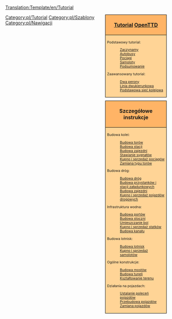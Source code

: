 <noinclude>
[[Translation:Template/en/Tutorial]]</noinclude>
<!--
NOTE:
Aqueducts should go under 'bridges' (with a link from building locks and canals), as aqueducts are in fact bridges but then for ships.

Possible future tutorials not already in list:
- Multistations
--><div style="float:right; padding-left:12px; background:none;">
<div style="width:180px; border:1px solid #000000; background:#ffb466; padding:5px; -moz-border-radius-topleft:5px; -moz-border-radius-topright:5px; font-size: 12pt;">
<center><strong><font size="3">[[Main/pl/Tutorial|Tutorial]] [[Main/pl/OpenTTD|OpenTTD]]</font></strong></center>
</div>
<div style="width:180px;  border:1px solid black; border-top-width: 0px; background:#ffd496; padding:5px; font-size: 8pt;">

Podstawowy tutorial:
:[[Main/pl/Tutorial|Zaczynamy]]
:[[Main/pl/Tutorial/Autobusy|Autobusy]]
:[[Main/pl/Tutorial/Pociagi|Pociągi]]
:[[Main/pl/Tutorial/Samoloty|Samoloty]]
:[[Main/pl/Tutorial/Podsumowanie|Podsumowanie]]
Zaawansowany tutorial:
:[[Main/pl/Tutorial/Dwa perony|Dwa perony]]
:[[Main/pl/Tutorial/Linia dwukierunkowa|Linia dwukierunkowa]]
:[[Main/pl/Tutorial/Podstawowa sieć kolejowa|Podstawowa sieć kolejowa]]

</div>

<div style="width:180px; border:1px solid #000000; background:#ffb466; padding:5px; font-size: 12pt; margin-top: 10px;">
<center><strong><font size="3">Szczegółowe instrukcje</font></strong></center>
</div>
<div style="width:180px;  border:1px solid black; border-top-width: 0px; background:#ffd496; padding:5px; -moz-border-radius-bottomleft:5px; -moz-border-radius-bottomright:8px; font-size: 8pt;">
<span style="font-weight:bold;">

Budowa kolei:
:[[Main/pl/Budowa torów|Budowa torów]]
:[[Main/pl/Budowa stacji kolejowej|Budowa stacji]]
:[[Main/pl/Budowa zajezdni|Budowa zajezdni]]
:[[Main/pl/Budowa sygnałów|Stawianie sygnałów]]
:[[Main/pl/Kupno pociągów|Kupno i sprzedaż pociągów]]
:[[Main/pl/Zamiana torów|Zamiana typu torów]]

Budowa dróg:
:[[Main/pl/Budowa dróg|Budowa dróg]]
:[[Main/pl/Budowa przystanków|Budowa przystanków i stacji załadunkowych]]
:[[Main/en/Budowa zajezdni samochodowej|Budowa zajezdni]]
:[[Main/en/Kupno pojazdów|Kupno i sprzedaż pojazdów drogowych]]

Infrastruktura wodna:
:[[Main/pl/Budowa portów|Budowa portów]]
:[[Main/pl/Budowa stoczni|Budowa stoczni]]
:[[Main/pl/Budowa boi|Umieszczanie boi]]
:[[Main/pl/Kupno statków|Kupno i sprzedaż statków]]
:[[Main/pl/Budowa kanału|Budowa kanału]]

Budowa lotnisk:
:[[Main/pl/Budowa lotnisk|Budowa lotnisk]]
:[[Main/en/Kupno samolotów|Kupno i sprzedaż samolotów]]

Ogólne konstrukcje:
:[[Main/pl/Budowa mostów|Budowa mostów]]
:[[Main/pl/Budowa tuneli|Budowa tuneli]]
:[[Main/pl/Kształtowanie terenu|Kształtowanie terenu]]

Działania na pojazdach:
:[[Main/pl/Ustalanie poleceń|Ustalanie poleceń pojazdów]]
:[[Main/pl/Przebudowa pojazdów|Przebudowa pojazdów]]
:[[Main/pl/Zamiana pojazdów|Zamiana pojazdów]]

</span>
</div>
</div><includeonly>[[Category:pl/Tutorial]]</includeonly><noinclude>

[[Category:pl/Szablony]][[Category:pl/Nawigacji]]
</noinclude>